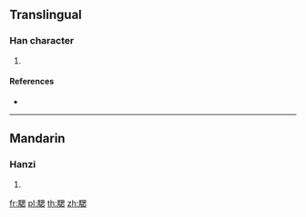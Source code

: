 {{character info/new}}
==Translingual==

===Han character===
{{Han char|rn=187|rad=馬|as=09|sn=19|four=|canj=SFWP}}

# {{defn|Han|sort=馬09}}

====References====
* {{Han ref|kx=1442.040|dkj=44876|hdz=74565.110|uh=9A26|ud=39462}}

----

==Mandarin==

===Hanzi===
{{cmn-hanzi|pin=[[sī]] ([[si1]])|wg=ssu<sup>1</sup>}}

# {{defn|lang=cmn|sort=馬09}}

[[fr:騦]]
[[pl:騦]]
[[th:騦]]
[[zh:騦]]